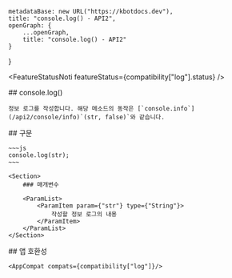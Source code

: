 
    metadataBase: new URL("https://kbotdocs.dev"),
    title: "console.log() - API2",
    openGraph: {
        ...openGraph,
        title: "console.log() - API2"
    }
}

<FeatureStatusNoti featureStatus={compatibility["log"].status} />
<Section>
    ## console.log()

    정보 로그를 작성합니다. 해당 메소드의 동작은 [`console.info`](/api2/console/info)`(str, false)`와 같습니다.
</Section>
<Section>
    ## 구문

    ~~~js
    console.log(str);
    ~~~

    <Section>
        ### 매개변수

        <ParamList>
            <ParamItem param={"str"} type={"String"}>
                작성할 정보 로그의 내용
            </ParamItem>
        </ParamList>
    </Section>
</Section>
<Section>
    ## 앱 호환성

    <AppCompat compats={compatibility["log"]}/>
</Section>